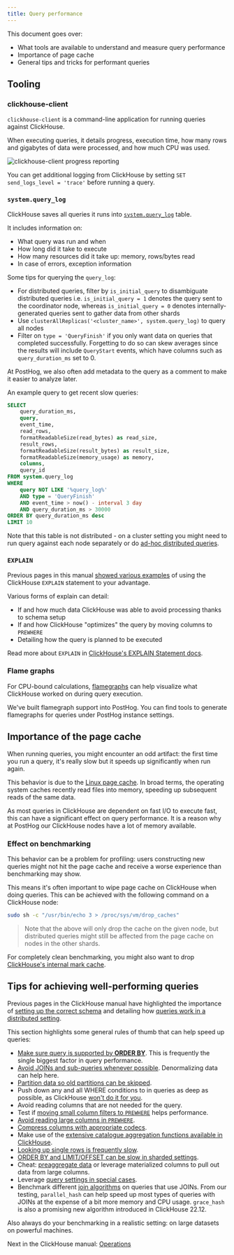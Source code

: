 ```yaml
---
title: Query performance
---
```


This document goes over:
- What tools are available to understand and measure query performance
- Importance of page cache
- General tips and tricks for performant queries

## Tooling

### clickhouse-client

`clickhouse-client` is a command-line application for running queries against ClickHouse.

When executing queries, it details progress, execution time, how many rows and gigabytes of data were processed, and how much
CPU was used.

![clickhouse-client progress reporting](../../../images/handbook/clickhouse-client-progress.gif)

You can get additional logging from ClickHouse by setting `SET send_logs_level = 'trace'` before running a query.

### `system.query_log`

ClickHouse saves all queries it runs into [`system.query_log`](https://clickhouse.com/docs/en/operations/system-tables/query_log/) table.

It includes information on:
- What query was run and when
- How long did it take to execute
- How many resources did it take up: memory, rows/bytes read
- In case of errors, exception information

Some tips for querying the `query_log`:
- For distributed queries, filter by `is_initial_query` to disambiguate distributed queries i.e. `is_initial_query = 1` denotes the query sent to the coordinator node, whereas `is_initial_query = 0` denotes internally-generated queries sent to gather data from other shards
- Use `clusterAllReplicas('<cluster_name>', system.query_log)` to query all nodes
- Filter on `type = 'QueryFinish'` if you only want data on queries that completed successfully. Forgetting to do so can skew averages since the results will include `QueryStart` events, which have columns such as `query_duration_ms` set to 0.

At PostHog, we also often add metadata to the query as a comment to make it easier to analyze later.

An example query to get recent slow queries:

```sql
SELECT
    query_duration_ms,
    query,
    event_time,
    read_rows,
    formatReadableSize(read_bytes) as read_size,
    result_rows,
    formatReadableSize(result_bytes) as result_size,
    formatReadableSize(memory_usage) as memory,
    columns,
    query_id
FROM system.query_log
WHERE
    query NOT LIKE '%query_log%'
    AND type = 'QueryFinish'
    AND event_time > now() - interval 3 day
    AND query_duration_ms > 30000
ORDER BY query_duration_ms desc
LIMIT 10
```

Note that this table is not distributed - on a cluster setting you might need to run query against each node separately or
do [ad-hoc distributed queries](/handbook/engineering/clickhouse/replication#ad-hoc-distributed-queries).

### `EXPLAIN`

Previous pages in this manual [showed various examples](/handbook/engineering/clickhouse/data-storage#aggregation-supported-by-order-by)
of using the ClickHouse `EXPLAIN` statement to your advantage.

Various forms of explain can detail:
- If and how much data ClickHouse was able to avoid processing thanks to schema setup
- If and how ClickHouse "optimizes" the query by moving columns to `PREWHERE`
- Detailing how the query is planned to be executed

Read more about `EXPLAIN` in [ClickHouse's EXPLAIN Statement docs](https://clickhouse.com/docs/en/sql-reference/statements/explain/).

### Flame graphs

For CPU-bound calculations, [flamegraphs](https://github.com/Slach/clickhouse-flamegraph) can help visualize what ClickHouse worked on during query execution.

<div
  class="relative mt-2 mb-4"
>
  <object
    data={'/images/flamegraph.svg'}
    type="image/svg+xml"
  />
</div>

We've built flamegraph support into PostHog. You can find tools to generate flamegraphs for queries under PostHog instance settings.

## Importance of the page cache

When running queries, you might encounter an odd artifact: the first time you run a query, it's really slow but it speeds up significantly
when run again.

This behavior is due to the [Linux page cache](https://www.thomas-krenn.com/en/wiki/Linux_Page_Cache_Basics). In broad terms, the operating
system caches recently read files into memory, speeding up subsequent reads of the same data.

As most queries in ClickHouse are dependent on fast I/O to execute fast, this can have a significant effect on query performance. It is a reason
why at PostHog our ClickHouse nodes have a lot of memory available.

### Effect on benchmarking

This behavior can be a problem for profiling: users constructing new queries might not hit the page cache and receive a worse
experience than benchmarking may show.

This means it's often important to wipe page cache on ClickHouse when doing queries. This can be achieved with the following command on a ClickHouse node:

```bash
sudo sh -c "/usr/bin/echo 3 > /proc/sys/vm/drop_caches"
```

> Note that the above will only drop the cache on the given node, but distributed queries might still be affected from the page cache on nodes in the other shards. 

For completely clean benchmarking, you might also want to drop [ClickHouse's internal mark cache](https://clickhouse.com/docs/en/sql-reference/statements/system#drop-mark-cache).

## Tips for achieving well-performing queries

Previous pages in the ClickHouse manual have highlighted the importance of
[setting up the correct schema](/handbook/engineering/clickhouse/data-storage)
and detailing how [queries work in a distributed setting](/handbook/engineering/clickhouse/replication).

This section highlights some general rules of thumb that can help speed up queries:

- [Make sure query is supported by **ORDER BY**](/handbook/engineering/clickhouse/data-storage#aggregation-supported-by-order-by). This is frequently the single biggest factor in query performance.
- [Avoid JOINs and sub-queries whenever possible](/handbook/engineering/clickhouse/data-storage#weak-join-support). Denormalizing data can help here.
- [Partition data so old partitions can be skipped](/handbook/engineering/clickhouse/data-storage#partition-by).
- Push down any and all WHERE conditions to in queries as deep as possible, as ClickHouse [won't do it for you](/handbook/engineering/clickhouse/data-storage#no-query-planner).
- Avoid reading columns that are not needed for the query.
- Test if [moving small column filters to `PREWHERE`](/handbook/engineering/clickhouse/data-storage#no-query-planner) helps performance.
- [Avoid reading large columns in `PREWHERE`](/handbook/engineering/clickhouse/data-storage#no-query-planner).
- [Compress columns with appropriate codecs](/handbook/engineering/clickhouse/data-storage#data-compression).
- Make use of the [extensive catalogue aggregation functions available in ClickHouse](https://clickhouse.com/docs/en/sql-reference/aggregate-functions/).
- [Looking up single rows is frequently slow](/handbook/engineering/clickhouse/data-storage#point-queries-not-supported-by-order-by).
- [ORDER BY and LIMIT/OFFSET can be slow in sharded settings](/handbook/engineering/clickhouse/replication#example-query-limit-filter-and-aggregate).
- Cheat: [preaggregate data](/handbook/engineering/clickhouse/schema/app-metrics) or leverage materialized columns to pull out data from large columns.
- Leverage [query settings in special cases](https://clickhouse.com/docs/en/operations/settings/settings/).
- Benchmark different [join algorithms](https://clickhouse.com/docs/en/operations/settings/settings#settings-join_algorithm) on queries that use JOINs. From our testing, `parallel_hash` can help speed up most types of queries with JOINs at the expense of a bit more memory and CPU usage. `grace_hash` is also a promising new algorithm introduced in ClickHouse 22.12.

Also always do your benchmarking in a realistic setting: on large datasets on powerful machines.

Next in the ClickHouse manual: [Operations](/handbook/engineering/clickhouse/operations)
